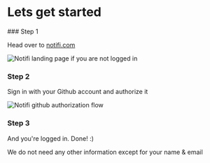 # Lets get started


<Steps>
### Step 1

Head over to [notifi.com](https://www.notifi.com)

![Notifi landing page if you are not logged in](../../images/home-page-non-logged-in.png)

### Step 2

Sign in with your Github account and authorize it

![Notifi github authorization flow](../../images/github-authorization.png)


### Step 3

And you're logged in. Done! :)

<Callout type="info">
  We do not need any other information except for your name & email
</Callout>

</Steps>
